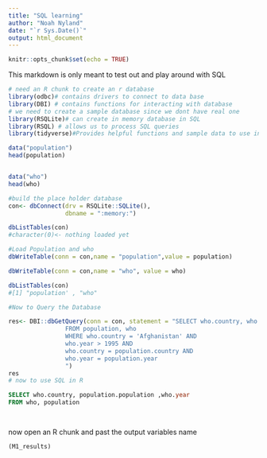 ---
title: "SQL learning"
author: "Noah Nyland"
date: "`r Sys.Date()`"
output: html_document
---

```{r setup, include=FALSE}
knitr::opts_chunk$set(echo = TRUE)
```
This markdown is only meant to test out and play around with SQL 

```{r}
# need an R chunk to create an r database 
library(odbc)# contains drivers to connect to data base 
library(DBI) # contains functions for interacting with database 
# we need to create a sample database since we dont have real one 
library(RSQLite)# can create in memory database in SQL
library(RSQL) # allows us to process SQL queries 
library(tidyverse)#Provides helpful functions and sample data to use in R 

data("population")
head(population)


data("who")
head(who)

#build the place holder database 
con<- dbConnect(drv = RSQLite::SQLite(),
                dbname = ":memory:")

dbListTables(con)
#character(0)<- nothing loaded yet 

#Load Population and who 
dbWriteTable(conn = con,name = "population",value = population)

dbWriteTable(conn = con,name = "who", value = who)

dbListTables(con)
#[1] "population' , "who"

#Now to Query the Database 

res<- DBI::dbGetQuery(conn = con, statement = "SELECT who.country, who.year, who.new_sp_m014, population.population 
                FROM population, who 
                WHERE who.country = 'Afghanistan' AND 
                who.year > 1995 AND 
                who.country = population.country AND 
                who.year = population.year
                ")
res
# now to use SQL in R 
```
```{sql connection=con, output.var = "M1_results"}
SELECT who.country, population.population ,who.year
FROM who, population

 
```

now open an R chunk and past the output variables name
```{r}
(M1_results)
```

